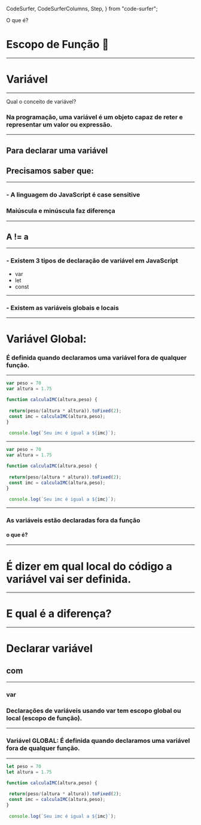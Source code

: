   CodeSurfer,
  CodeSurferColumns,
  Step,
} from "code-surfer";


O que é?
# Escopo de Função 👋
---
# Variável
---
Qual o conceito de variável?
### Na programação, uma variável é um objeto capaz de reter e representar um valor ou expressão.
---
## Para declarar uma variável
## Precisamos saber que:
---
### - A linguagem do JavaScript é case sensitive
### Maiúscula e minúscula faz diferença
---
## A != a 
---
### - Existem 3 tipos de declaração de variável em JavaScript
- var 
- let 
- const
---
### - Existem as variáveis globais e locais
---
#  Variável Global:
### É definida quando declaramos uma variável fora de qualquer função.
---

<CodeSurfer>

 ```js title="Variável Global" 
 var peso = 70
 var altura = 1.75

function calculaIMC(altura,peso) {
  
  return(peso/(altura * altura)).toFixed(2);
  const imc = calculaIMC(altura,peso);    
}
  
  console.log(`Seu imc é igual a ${imc}`);
```

</CodeSurfer>

---

<CodeSurfer>

 ```js 1:2 title="Variável Global" subtitle="variáveis definidas fora da função"
 var peso = 70
 var altura = 1.75

function calculaIMC(altura,peso) {
  
  return(peso/(altura * altura)).toFixed(2);
  const imc = calculaIMC(altura,peso);    
}
  
  console.log(`Seu imc é igual a ${imc}`);
```

</CodeSurfer>

---
### As variáveis estão declaradas fora da função
#### o que é?
---

# É dizer em qual local do código a variável vai ser definida.
---
# E qual é a diferença?
---
# Declarar variável 
## com 
---
### var

### Declarações de variáveis usando var tem escopo global ou local (escopo de função).
---

### Variável GLOBAL: É definida quando declaramos uma variável fora de qualquer função.
---
<CodeSurfer>

 ```js 
 let peso = 70
 let altura = 1.75

function calculaIMC(altura,peso) {
  
  return(peso/(altura * altura)).toFixed(2);
  const imc = calculaIMC(altura,peso);    
}
  
  console.log(`Seu imc é igual a ${imc}`);
```
</CodeSurfer>